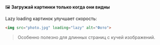 🖼 **Загружай картинки только когда они видны**

Lazy loading картинок улучшает скорость:

```html hideHeader
<img src="photo.jpg" loading="lazy" alt="Фото">
```

> Особенно полезно для длинных страниц с кучей изображений.
